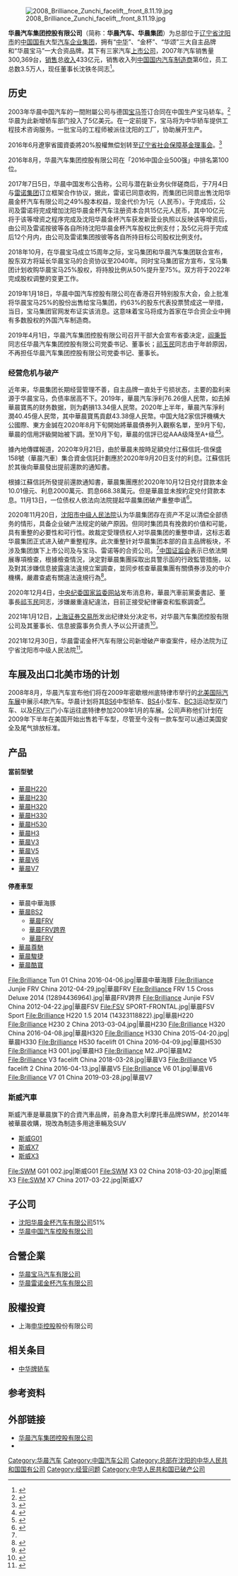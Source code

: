 {{refimprove|date=2016年10月}}
{{Infobox company
| name = 华晨汽车集团控股有限公司
| logo = [[File:Brilliance_Auto_logo.svg|200px]]
| caption = 
| type = 辽宁省属国企
| fate = 
| predecessor = 
| successor = 
| foundation = 
| founder = 
| defunct = <!-- {{End date|YYYY|MM|DD}} -->
| location_city = [[辽宁省|辽宁省]][[沈阳市|沈阳市]]
| location_country = {{中国大陆}}
| location = 
| locations = 
| area_served = 
| key_people = 董事长：沈铁冬
| industry = 重工业
| products = 汽車、汽車零件、發動機
| services = 
| revenue = 
| operating_income = 
| net_income = 
| assets = 
| equity = 
| owner = [[辽宁省人民政府|辽宁省人民政府]]
| num_employees = 
| parent = [[辽宁省国有资产监督管理委员会|辽宁省国资委]]
| divisions = 
| subsid = [[華晨中國|華晨中國]]<br/>[[金杯汽车股份有限公司|金杯汽车股份有限公司]]<br/>[[新晨動力|新晨動力]]<br/>[[华晨宝马|华晨宝马]]<br/>[[华晨雷诺|华晨雷诺]]
| homepage = {{URL|http://www.brilliance-auto.com/}}
| footnotes = 
| intl = 
}}
[[File:2008_Brilliance_Zunchi_facelift,_front_8.11.19.jpg|thumb]]

'''华晨汽车集团控股有限公司'''（简称：'''华晨汽车、华晨集团'''）为总部位于[[辽宁省|辽宁省]][[沈阳市|沈阳市]]的[[中国|中国]][[国有企业|国有]]大型[[汽车|汽车]][[企业|企业]][[公司|集团]]，拥有“[[中华牌轿车|中华]]”、“金杯”、“华颂”三大自主品牌和“华晨宝马”一大合资品牌。其下有三家汽车[[上市公司|上市公司]]，2007年汽车销售量300,369台，[[销售|销售]]总[[收入|收入]]433亿元，销售收入列[[中国汽车制造业|中国国内汽车制造商]]第6位，员工总数3.5万人，现任董事长沈铁冬同志<ref>{{Cite web|title=华晨汽车换帅 企业：新任董事长沈铁冬已开展工作|url=https://baijiahao.baidu.com/s?id=1703828328962596487|access-date=2021-11-11|date=2021-06-29|publisher=中国经营报|language=zh|archive-url=https://web.archive.org/web/20211111123225/https://baijiahao.baidu.com/s?id=1703828328962596487|archive-date=2021-11-11}}</ref>。

== 历史 ==
2003年华晨中国汽车的一間附屬公司与德国[[宝马|宝马]]签订合同在中国生产宝马轿车。<ref name=hkex2003>{{Cite web |url=https://www1.hkexnews.hk/listedco/listconews/sehk/2003/0509/ltn20030509034_c.pdf |title=通函 (主要交易：組建與寶馬之間的合營公司，關連交易：提供擔保及進一步購入金杯汽工的權益) |date=2003-05-09 |accessdate=2020-11-20 |archive-date=2020-11-23 |archive-url=https://web.archive.org/web/20201123181316/https://www1.hkexnews.hk/listedco/listconews/sehk/2003/0509/ltn20030509034_c.pdf |dead-url=no }}</ref>华晨为此新增轿车部门投入了5亿美元。在一定前提下，宝马将为中华轿车提供工程技术咨询服务。一批宝马的工程师被派往沈阳的工厂，协助展开生产。

2016年6月遼寧省國資委將20%股權無偿划转至[[辽宁省社保基金|辽宁省社会保障基金理事会]]。<ref>{{Cite web |url=http://www.sse.com.cn/disclosure/listedinfo/announcement/c/2016-06-14/600653_20160614_1.pdf |title=上海申华控股股份有限公司 关于控股股东股权无偿划转事项的公告 |accessdate=2016-10-01 |archive-date=2016-12-21 |archive-url=https://web.archive.org/web/20161221221103/http://www.sse.com.cn/disclosure/listedinfo/announcement/c/2016-06-14/600653_20160614_1.pdf |dead-url=no }}</ref>

2016年8月，华晨汽车集团控股有限公司在「2016中国企业500强」中排名第100位。

2017年7日5日，华晨中国发布公告称，公司与潜在新业务伙伴磋商后，于7月4日与[[雷诺|雷诺集团]]订立框架合作协议，据此，雷诺已同意收购，而集团已同意出售沈阳华晨金杯汽车有限公司之49%股本权益，现金代价为1元（人民币）。于完成后，公司及雷诺将完成增加沈阳华晨金杯汽车注册资本合共15亿元人民币，其中10亿元将于该等增资之程序完成及沈阳华晨金杯汽车获发新营业执照以反映该等增资后，由公司及雷诺按彼等各自所持沈阳华晨金杯汽车股权比例支付；及5亿元将于完成后12个月内，由公司及雷诺集团按彼等各自所持目标公司股权比例支付。

2018年10月，在华晨宝马成立15周年之际，宝马集团和华晨汽车集团联合宣布，股东双方将延长华晨宝马的合资协议至2040年。同时宝马集团官方宣布，宝马集团计划收购华晨宝马25%股权，将持股比例从50%提升至75%。双方将于2022年完成股权调整的变更工作。

2019年1月18日，华晨中国汽车控股有限公司在香港召开特别股东大会，会上批准将华晨宝马25%的股份出售给宝马集团，约63%的股东代表投票赞成这一举措，当日，宝马集团官网发布证实该消息。这意味着宝马将成为首家在华合资企业中拥有多数股权的外国汽车制造商。

2019年4月1日，华晨汽车集团控股有限公司召开干部大会宣布省委决定，[[阎秉哲|阎秉哲]]同志任华晨汽车集团控股有限公司党委书记、董事长；[[祁玉民|祁玉民]]同志由于年龄原因，不再担任华晨汽车集团控股有限公司党委书记、董事长。

===经营危机与破产===
近年来，华晨集团长期经营管理不善，自主品牌一直处于亏损状态，主要的盈利来源于华晨宝马，负债率居高不下。2019年，華晨汽车淨利76.26億人民幣，如去掉華晨寶馬的财务数据，则为虧損13.34億人民幣。2020年上半年，華晨汽车淨利潤40.45億人民幣，其中華晨寶馬貢獻43.38億人民幣。中国大陆2家信評機構大公國際、東方金誠在2020年8月下旬開始將華晨債券列入觀察名單，至9月下旬，華晨的信用評級開始被下調。至10月下旬，華晨的信評已從AAA级降至A+级<ref>{{cite news |author1=泰勒 |title=宝马也带不动！千亿东北国企华晨集团正式破产重整 |url=https://company.stcn.com/gsxw/202011/t20201120_2551744.html |accessdate=2020-11-20 |work=中国基金报 |date=2020-11-20 |archive-date=2020-12-22 |archive-url=https://web.archive.org/web/20201222104515/https://company.stcn.com/gsxw/202011/t20201120_2551744.html |dead-url=no }}</ref><ref>{{cite news |title=驚！BMW中國合資夥伴華晨汽車 被申請破產重整 |url=https://ec.ltn.com.tw/article/breakingnews/3351152 |accessdate=2020-11-20 |work=自由時報電子報 |date=2020-11-13 |archive-date=2020-12-22 |archive-url=https://web.archive.org/web/20201222104546/https://ec.ltn.com.tw/article/breakingnews/3351152 |dead-url=no }}</ref>。

據內地傳媒報道，2020年9月21日，由於華晨未按時足額兌付江蘇信託-信保盛158號（華晨汽車）集合資金信託計劃應於2020年9月20日支付的利息。江蘇信託於其後向華晨發出提前還款的通知書。

根據江蘇信託所發提前還款通知書，華晨集團應於2020年10月12日兌付貸款本金10.01億元、利息2000萬元、罰息668.38萬元。但是華晨並未按約定兌付貸款本息。11月13日，一位债权人依法向法院提起华晨集团破产重整申请<ref name=":0">{{Cite web|title=华晨集团正式破产重整|url=http://www.takungpao.com/finance/236132/2020/1120/522926.html|accessdate=2020-11-20|author=陈梦阳、汪伟|date=2020-11-20|format=|publisher=|agency=新华社|language=zh|archiveurl=https://web.archive.org/web/20201120081930/http://www.takungpao.com/finance/236132/2020/1120/522926.html|archivedate=2020-11-20|dead-url=no}}</ref>。

2020年11月20日，[[沈阳市中级人民法院|沈阳市中级人民法院]]认为华晨集团存在资产不足以清偿全部债务的情形，具备企业破产法规定的破产原因。但同时集团具有挽救的价值和可能，具有重整的必要性和可行性。故裁定受理债权人对华晨集团的重整申请，这标志着华晨集团正式进入破产重整程序。此次重整针对华晨集团本部的自主品牌板块，不涉及集团旗下上市公司及与宝马、雷诺等的合资公司。<ref name=":0" />[[中国证监会|中国证监会]]表示已依法開展專項檢查，根據檢查情況，決定對華晨集團採取出具警示函的行政監管措施，以及對其涉嫌信息披露違法違規立案調查，並同步核查華晨集團有關債券涉及的中介機構，嚴肅查處有關違法違規行為<ref>{{cite news |title=國企華晨集團破產 證監會發出警示函並立案調查 |url=https://www.hk01.com/%E5%8D%B3%E6%99%82%E4%B8%AD%E5%9C%8B/551708/%E5%9C%8B%E4%BC%81%E8%8F%AF%E6%99%A8%E9%9B%86%E5%9C%98%E7%A0%B4%E7%94%A2-%E8%AD%89%E7%9B%A3%E6%9C%83%E7%99%BC%E5%87%BA%E8%AD%A6%E7%A4%BA%E5%87%BD%E4%B8%A6%E7%AB%8B%E6%A1%88%E8%AA%BF%E6%9F%A5 |accessdate=2020-11-20 |work=香港01 |date=2020-11-20 |language=zh-HK}}</ref>。

2020年12月4日，[[中央纪委国家监委网站|中央纪委国家监委网站]]发布消息称，華晨汽車前黨委書記、董事長[[祁玉民|祁玉民]]同志，涉嫌嚴重違紀違法，目前正接受紀律審查和監察調查<ref>{{cite news |title=國企華晨集團破產僅半個月 前董事長祁玉民涉嫌嚴重違紀違法被查 |url=https://www.hk01.com/%E5%8D%B3%E6%99%82%E4%B8%AD%E5%9C%8B/557706/%E5%9C%8B%E4%BC%81%E8%8F%AF%E6%99%A8%E9%9B%86%E5%9C%98%E7%A0%B4%E7%94%A2%E5%83%85%E5%8D%8A%E5%80%8B%E6%9C%88-%E5%89%8D%E8%91%A3%E4%BA%8B%E9%95%B7%E7%A5%81%E7%8E%89%E6%B0%91%E6%B6%89%E5%AB%8C%E5%9A%B4%E9%87%8D%E9%81%95%E7%B4%80%E9%81%95%E6%B3%95%E8%A2%AB%E6%9F%A5 |accessdate=2020-12-04 |work=香港01 |date=2020-12-04 |language=zh-HK |archive-date=2020-12-22 |archive-url=https://web.archive.org/web/20201222104539/https://www.hk01.com/%E5%8D%B3%E6%99%82%E4%B8%AD%E5%9C%8B/557706/%E5%9C%8B%E4%BC%81%E8%8F%AF%E6%99%A8%E9%9B%86%E5%9C%98%E7%A0%B4%E7%94%A2%E5%83%85%E5%8D%8A%E5%80%8B%E6%9C%88-%E5%89%8D%E8%91%A3%E4%BA%8B%E9%95%B7%E7%A5%81%E7%8E%89%E6%B0%91%E6%B6%89%E5%AB%8C%E5%9A%B4%E9%87%8D%E9%81%95%E7%B4%80%E9%81%95%E6%B3%95%E8%A2%AB%E6%9F%A5 |dead-url=no }}</ref>。

2021年1月12日，[[上海证券交易所|上海证券交易所]]发出纪律处分决定书，对华晨汽车集团控股有限公司及其董事长、信息披露事务负责人予以公开谴责<ref>{{cite news|title=四方面违规 上交所对华晨集团及有关责任人予以公开谴责|url=https://www.yicai.com/news/100910955.html|accessdate=2021-01-12|work=第一财经|date=2021-01-12|language=zh-cn|archive-date=2021-01-19|archive-url=https://web.archive.org/web/20210119141430/https://www.yicai.com/news/100910955.html|dead-url=no}}</ref>。

2021年12月30日，华晨雷诺金杯汽车有限公司新增破产审查案件，经办法院为辽宁省沈阳市中级人民法院<ref>{{cite news |title=华晨雷诺金杯申请破产，企查查显示其被执行金额超900万 |url=https://www.yicai.com/news/101275058.html |accessdate=2022-01-04 |work=第一财经 |date=2021-12-30 |archive-date=2022-01-04 |archive-url=https://web.archive.org/web/20220104171707/https://www.yicai.com/news/101275058.html }}</ref>。

==车展及出口北美市场的计划==
2008年8月，华晨汽车宣布他们将在2009年密歇根州底特律市举行的[[北美国际汽车展|北美国际汽车展]]中展示4款汽车。华晨计划将其[[BS6|BS6]]中型轿车、[[BS4|BS4]]小型车、[[BC3|BC3]]运动型双门车、以及[[FRV|FRV]]三门小车运往底特律参加2009年1月的车展。公司声称他们计划在2009年下半年在美国开始出售若干车型，尽管至今没有一款车型可以通过美国安全及尾气排放标准。
==产品==
====當前型號====

*[[華晨H220|華晨H220]]
*[[華晨H230|華晨H230]]
*[[華晨H320|華晨H320]]
*[[華晨H330|華晨H330]]
*[[華晨H530|華晨H530]]
*[[華晨H3|華晨H3]]
*[[華晨V3|華晨V3]]
*[[華晨V5|華晨V5]]
*[[華晨V6|華晨V6]]
*[[華晨V7|華晨V7]]

====停產車型====
*華晨中華海豚
*[[華晨BS2|華晨BS2]]
**[[華晨FRV|華晨FRV]]
**[[華晨FRV跨界|華晨FRV跨界]]
**[[華晨FRV|華晨FRV]]
*[[華晨尊馳|華晨尊馳]]
*[[華晨駿捷|華晨駿捷]]
*[[華晨酷寶|華晨酷寶]]
<gallery>
File:Brilliance Tun 01 China 2016-04-06.jpg|華晨中華海豚
File:Brilliance Junjie FRV China 2012-04-29.jpg|華晨FRV
File:Brilliance FRV 1.5 Cross Deluxe 2014 (12894436964).jpg|華晨FRV跨界
File:Brilliance Junjie FSV China 2012-04-22.jpg|華晨FSV
File:FSV SPORT-FRONTAL.jpg|華晨FSV Sport
File:Brilliance H220 1.5 2014 (14323118822).jpg|華晨H220
File:Brilliance H230 2 China 2013-03-04.jpg|華晨H230
File:Brilliance H320 China 2016-04-08.jpg|華晨H320
File:Brilliance H330 China 2015-04-20.jpg|華晨H330
File:Brilliance H530 facelift 01 China 2016-04-09.jpg|華晨H530
File:Brilliance H3 001.jpg|華晨H3
File:Brilliance M2.JPG|華晨M2
File:Brilliance V3 facelift China 2018-03-28.jpg|華晨V3
File:Brilliance V5 facelift 2 China 2016-04-13.jpg|華晨V5
File:Brilliance V6 01.jpg|華晨V6
File:Brilliance V7 01 China 2019-03-28.jpg|華晨V7
</gallery>

===斯威汽車===
{{main|斯威汽車}}
斯威汽車是華晨旗下的合資汽車品牌，前身為意大利摩托車品牌SWM，於2014年被華晨收購，現改為制造多用途車輛及SUV

*[[斯威G01|斯威G01]]
*[[斯威X7|斯威X7]]
*[[斯威X3|斯威X3]]

<gallery>
File:SWM G01 002.jpg|斯威G01 
File:SWM X3 02 China 2018-03-20.jpg|斯威X3 
File:SWM X7 China 2017-03-22.jpg|斯威X7
</gallery>

==子公司==
* [[沈阳华晨金杯汽车有限公司|沈阳华晨金杯汽车有限公司]]51%
* [[華晨中國|华晨中国汽车控股有限公司]]
==合營企業==
* [[华晨宝马汽车有限公司|华晨宝马汽车有限公司]]
* [[华晨雷诺金杯汽车有限公司|华晨雷诺金杯汽车有限公司]]

==股權投資==
* 上海[[申华控股|申华控股]]股份有限公司
==相关条目==
*[[中华牌轿车|中华牌轿车]]

== 参考资料 ==
{{reflist}}

==外部链接==
* [http://www.brilliance-auto.com 华晨汽车集团控股有限公司]{{Wayback|url=http://www.brilliance-auto.com/ |date=20071011002042 }}
* {{Weibo|huachenqiche}}

{{Brilliance Auto}}
[[Category:华晨汽车|Category:华晨汽车]]
[[Category:中国汽车公司|Category:中国汽车公司]]
[[Category:总部在沈阳的中华人民共和国国有公司|Category:总部在沈阳的中华人民共和国国有公司]]
[[Category:经营问题|Category:经营问题]]
[[Category:中华人民共和国已破产公司|Category:中华人民共和国已破产公司]]